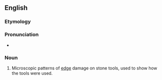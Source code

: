 ==English==

===Etymology===
{{prefix|micro|wear}}

===Pronunciation===
*{{IPA|ˈmaɪkɹoʊwɛəɹ}}

===Noun===
{{en-noun|-}}

# {{context|archaeology|lang=en}} Microscopic patterns of [[edge]] damage on stone tools, used to show how the tools were used.